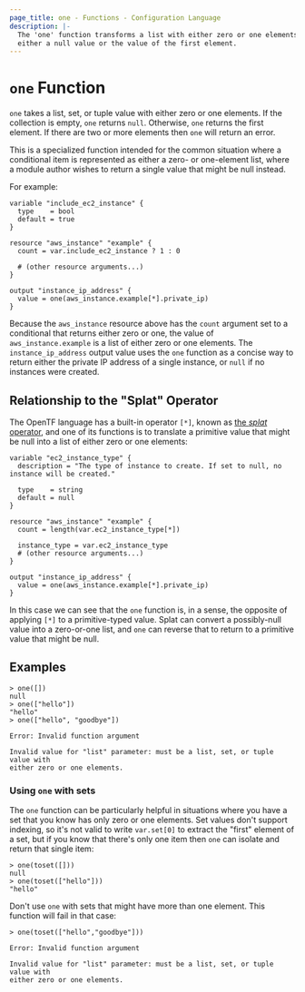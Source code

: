 ```yaml
---
page_title: one - Functions - Configuration Language
description: |-
  The 'one' function transforms a list with either zero or one elements into
  either a null value or the value of the first element.
---
```


# `one` Function

`one` takes a list, set, or tuple value with either zero or one elements.
If the collection is empty, `one` returns `null`. Otherwise, `one` returns
the first element. If there are two or more elements then `one` will return
an error.

This is a specialized function intended for the common situation where a
conditional item is represented as either a zero- or one-element list, where
a module author wishes to return a single value that might be null instead.

For example:

```hcl
variable "include_ec2_instance" {
  type    = bool
  default = true
}

resource "aws_instance" "example" {
  count = var.include_ec2_instance ? 1 : 0

  # (other resource arguments...)
}

output "instance_ip_address" {
  value = one(aws_instance.example[*].private_ip)
}
```

Because the `aws_instance` resource above has the `count` argument set to a
conditional that returns either zero or one, the value of
`aws_instance.example` is a list of either zero or one elements. The
`instance_ip_address` output value uses the `one` function as a concise way
to return either the private IP address of a single instance, or `null` if
no instances were created.

## Relationship to the "Splat" Operator

The OpenTF language has a built-in operator `[*]`, known as
[the _splat_ operator](/opentf/language/expressions/splat), and one of its functions
is to translate a primitive value that might be null into a list of either
zero or one elements:

```hcl
variable "ec2_instance_type" {
  description = "The type of instance to create. If set to null, no instance will be created."

  type    = string
  default = null
}

resource "aws_instance" "example" {
  count = length(var.ec2_instance_type[*])

  instance_type = var.ec2_instance_type
  # (other resource arguments...)
}

output "instance_ip_address" {
  value = one(aws_instance.example[*].private_ip)
}
```

In this case we can see that the `one` function is, in a sense, the opposite
of applying `[*]` to a primitive-typed value. Splat can convert a possibly-null
value into a zero-or-one list, and `one` can reverse that to return to a
primitive value that might be null.

## Examples

```
> one([])
null
> one(["hello"])
"hello"
> one(["hello", "goodbye"])

Error: Invalid function argument

Invalid value for "list" parameter: must be a list, set, or tuple value with
either zero or one elements.
```

### Using `one` with sets

The `one` function can be particularly helpful in situations where you have a
set that you know has only zero or one elements. Set values don't support
indexing, so it's not valid to write `var.set[0]` to extract the "first"
element of a set, but if you know that there's only one item then `one` can
isolate and return that single item:

```
> one(toset([]))
null
> one(toset(["hello"]))
"hello"
```

Don't use `one` with sets that might have more than one element. This function
will fail in that case:

```
> one(toset(["hello","goodbye"]))

Error: Invalid function argument

Invalid value for "list" parameter: must be a list, set, or tuple value with
either zero or one elements.
```
